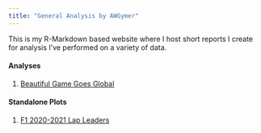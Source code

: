 ```yaml
---
title: "General Analysis by AWGymer"
---
```


This is my R-Markdown based website where I host short reports I create for analysis I've performed on a  variety of data.

#### Analyses

1. [Beautiful Game Goes Global](beautiful-game-goes-global.html)


#### Standalone Plots

1. [F1 2020-2021 Lap Leaders](plots/lap_waffles.png)